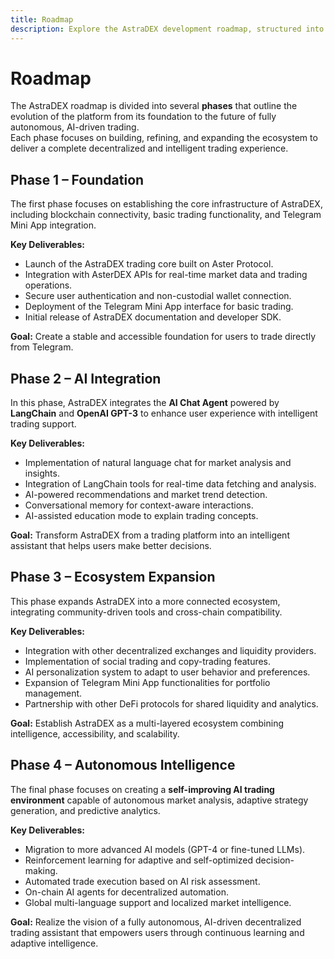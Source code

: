 ```yaml
---
title: Roadmap
description: Explore the AstraDEX development roadmap, structured into progressive phases from foundation to full AI integration.
---
```


# Roadmap
The AstraDEX roadmap is divided into several **phases** that outline the evolution of the platform from its foundation to the future of fully autonomous, AI-driven trading.  
Each phase focuses on building, refining, and expanding the ecosystem to deliver a complete decentralized and intelligent trading experience.

## Phase 1 – Foundation
The first phase focuses on establishing the core infrastructure of AstraDEX, including blockchain connectivity, basic trading functionality, and Telegram Mini App integration.

**Key Deliverables:**
- Launch of the AstraDEX trading core built on Aster Protocol.  
- Integration with AsterDEX APIs for real-time market data and trading operations.  
- Secure user authentication and non-custodial wallet connection.  
- Deployment of the Telegram Mini App interface for basic trading.  
- Initial release of AstraDEX documentation and developer SDK.

**Goal:** Create a stable and accessible foundation for users to trade directly from Telegram.

## Phase 2 – AI Integration
In this phase, AstraDEX integrates the **AI Chat Agent** powered by **LangChain** and **OpenAI GPT-3** to enhance user experience with intelligent trading support.

**Key Deliverables:**
- Implementation of natural language chat for market analysis and insights.  
- Integration of LangChain tools for real-time data fetching and analysis.  
- AI-powered recommendations and market trend detection.  
- Conversational memory for context-aware interactions.  
- AI-assisted education mode to explain trading concepts.

**Goal:** Transform AstraDEX from a trading platform into an intelligent assistant that helps users make better decisions.

## Phase 3 – Ecosystem Expansion
This phase expands AstraDEX into a more connected ecosystem, integrating community-driven tools and cross-chain compatibility.

**Key Deliverables:**
- Integration with other decentralized exchanges and liquidity providers.  
- Implementation of social trading and copy-trading features.  
- AI personalization system to adapt to user behavior and preferences.  
- Expansion of Telegram Mini App functionalities for portfolio management.  
- Partnership with other DeFi protocols for shared liquidity and analytics.

**Goal:** Establish AstraDEX as a multi-layered ecosystem combining intelligence, accessibility, and scalability.

## Phase 4 – Autonomous Intelligence
The final phase focuses on creating a **self-improving AI trading environment** capable of autonomous market analysis, adaptive strategy generation, and predictive analytics.

**Key Deliverables:**
- Migration to more advanced AI models (GPT-4 or fine-tuned LLMs).  
- Reinforcement learning for adaptive and self-optimized decision-making.  
- Automated trade execution based on AI risk assessment.  
- On-chain AI agents for decentralized automation.  
- Global multi-language support and localized market intelligence.

**Goal:** Realize the vision of a fully autonomous, AI-driven decentralized trading assistant that empowers users through continuous learning and adaptive intelligence.